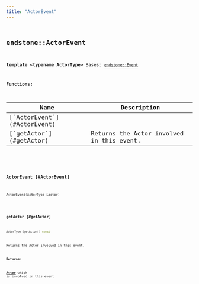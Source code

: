 ```yaml
---
title: "ActorEvent"
---
```


## <code className="doc-symbol doc-symbol-class"/> endstone::ActorEvent

**template &lt;typename ActorType&gt;**
Bases: [`endstone::Event`](event)
















**Functions:**

<table>
<thead>
   <tr>
      <th>Name</th>
      <th>Description</th>
   </tr>
</thead>
<tbody>
<tr key="classendstone_1_1_actor_event_1a07f53f59692095b4a31a6e3d95128015">
    <td>[`ActorEvent`](#ActorEvent)</td>
    <td></td>
</tr>
<tr key="classendstone_1_1_actor_event_1a49c459c96e831dbab2333ec2187ea552">
    <td>[`getActor`](#getActor)</td>
    <td>Returns the Actor involved in this event.</td>
</tr>
</tbody>
</table>

### <code className="doc-symbol doc-symbol-function"/> ActorEvent [#ActorEvent]

```cpp
ActorEvent(ActorType &actor)
```
### <code className="doc-symbol doc-symbol-function"/> getActor [#getActor]

```cpp
ActorType &getActor() const
```

Returns the Actor involved in this event.





**Returns:**

[**Actor**](classendstone_1_1_actor.md) which is involved in this event 





        